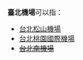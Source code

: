 '''臺北機場'''可以指：

* [[台北松山機場|台北松山機場]]
* [[台北桃園國際機場|台北桃園國際機場]]
* <s>[[台北南機場|台北南機場]]</s>

{{disambig|cat=四字機場消歧義}}